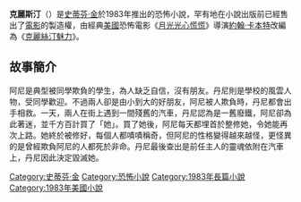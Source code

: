 {{infobox Book | <!-- See Wikipedia:WikiProject_Novels or Wikipedia:WikiProject_Books -->
| name             = 克麗斯汀
| title_orig       ='''''Christine'''''
| translator       = 程道民、种衍倫
| image            = [[File:StephenKing-Christine.jpg|200px]]
| image_caption    = 
| author           = [[史蒂芬·金|史蒂芬·金]]
| cover_artist     = 
| country          = [[美國|美國]]
| language         = {{flagicon|USA}} [[英語|英語]]<br />{{flagicon|TWN}} [[繁體中文|繁體中文]]
| publisher        = {{flagicon|USA}} [[維京出版社|維京出版社]]<br />{{flagicon|TWN}} [[皇冠出版社|皇冠出版社]] 
| genre            = [[恐怖小說|恐怖小說]]
| release_date     = 1983年4月29日
| media_type       = 平裝
| pages            = 543頁
| isbn             = ISBN 978-957-33-2461-4
}}

'''克麗斯汀'''（{{lang-en|''Christine''}}）是[[史蒂芬·金|史蒂芬·金]]於1983年推出的恐怖小說，罕有地在小說出版前已經售出了[[電影|電影]]的製造權，由經典[[美國|美國]]恐怖電影《[[月光光心慌慌|月光光心慌慌]]》導演[[約翰·卡本特|約翰·卡本特]]改編為《[[克麗絲汀魅力|克麗絲汀魅力]]》。

== 故事簡介 ==
阿尼是典型被同學欺負的學生，為人缺乏自信，沒有朋友。丹尼則是學校的風雲人物，受同學歡迎。不過兩人卻是由小到大的好朋友，阿尼被人欺負時，丹尼都會出手相救。一天，兩人在街上遇到一間殘舊的汽車，丹尼認為是一舊廢鐵，阿尼卻為此著迷，並千方百計買了「她」。買了她後，阿尼每天都埋首於整修她，令她能再次上路。她終於被修好，每個人都嘖嘖稱奇，但阿尼的性格變得越來越怪，更怪異的是曾經欺負阿尼的人都死於非命。丹尼最後查出是前任主人的靈魂依附在汽車上，丹尼因此決定毀滅她。

{{史蒂芬·金}}

[[Category:史蒂芬·金|Category:史蒂芬·金]]
[[Category:恐怖小說|Category:恐怖小說]]
[[Category:1983年長篇小說|Category:1983年長篇小說]]
[[Category:1983年美國小說|Category:1983年美國小說]]